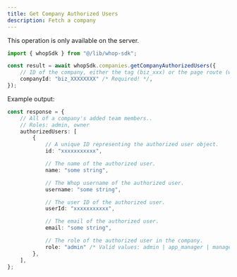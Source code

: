 ```yaml
---
title: Get Company Authorized Users
description: Fetch a company
---
```

<Note>This operation is only available on the server.</Note>
```typescript
import { whopSdk } from "@/lib/whop-sdk";

const result = await whopSdk.companies.getCompanyAuthorizedUsers({
	// ID of the company, either the tag (biz_xxx) or the page route (whop-dev)
	companyId: "biz_XXXXXXXX" /* Required! */,
});

```

Example output:

```typescript
const response = {
	// All of a company's added team members..
	// Roles: admin, owner
	authorizedUsers: [
		{
			// A unique ID representing the authorized user object.
			id: "xxxxxxxxxxx",

			// The name of the authorized user.
			name: "some string",

			// The Whop username of the authorized user.
			username: "some string",

			// The user ID of the authorized user.
			userId: "xxxxxxxxxxx",

			// The email of the authorized user.
			email: "some string",

			// The role of the authorized user in the company.
			role: "admin" /* Valid values: admin | app_manager | manager | moderator | owner | sales_manager | support */,
		},
	],
};

```
